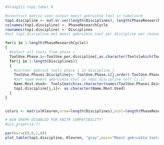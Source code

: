 ```r
#Vraag211.top1.tabel.R

#construct matrix voor output meest gebruikte tool in tabelvorm
top1.discipline <- mat.or.vec(length(Disciplines), length(PhaseResearchCycle))
colnames(top1.discipline) <- PhaseResearchCycle
rownames(top1.discipline) <- Disciplines
#vul top1.discipline met meest gebruikte tool per discipline per researchphase

for(i in 1:length(PhaseResearchCycle))
{ 
  #select all tools from phase i
  ToolUse.Phase.i<-ToolUse.per.discipline[,as.character(Tools[which(Tools[,"PhaseResearchCycle"]==i),"Variable.name"])]
  for(j in 1:length(Disciplines))
  { 
    #sorteer gebruik tools phase i in discipline j
    ToolUse.Phasei.Disciplinej<- ToolUse.Phase.i[j,order(-ToolUse.Phase.i[j,])]
    #zet naam meest gebruikte tool in top1.discipline cell [j,i]
    Name.Most.Used<- Tools[match(as.character(names(ToolUse.Phasei.Disciplinej[1])),Tools[,"Variable.name"]),"Tool.name"]
    top1.discipline[j,i]<- as.character(Name.Most.Used)
  }
}
  

colors <- matrix(Kleuren,nrow=length(Disciplines),ncol=length(PhaseResearchCycle))

# WIN GRAPH DISABLED FOR KNITR COMPATIBILITY!
#win.graph(14,7)

par(mar=c(0,0,1,0))
plot_table(top1.discipline, Kleuren, "gray",main="Meest gebruikte tools", text.cex=0.8)


```
